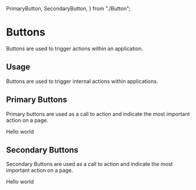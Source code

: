   PrimaryButton,
  SecondaryButton,
} from "./Button";

<Meta title="Design System|Buttons" component={PrimaryButton} />

# Buttons

Buttons are used to trigger actions within an application.

## Usage

Buttons are used to trigger internal actions within applications.

## Primary Buttons

Primary buttons are used as a call to action and indicate the most important action on a page.

<Preview withToolbar>
  <Story name="primary">
    <PrimaryButton onClick={action('button-click')}>Hello world</PrimaryButton>
  </Story>
</Preview>

## Secondary Buttons

Secondary Buttons are used as a call to action and indicate the most important action on a page.

<Preview>
<Story name="secondary">
  <SecondaryButton>Hello world</SecondaryButton>
</Story>
</Preview>


